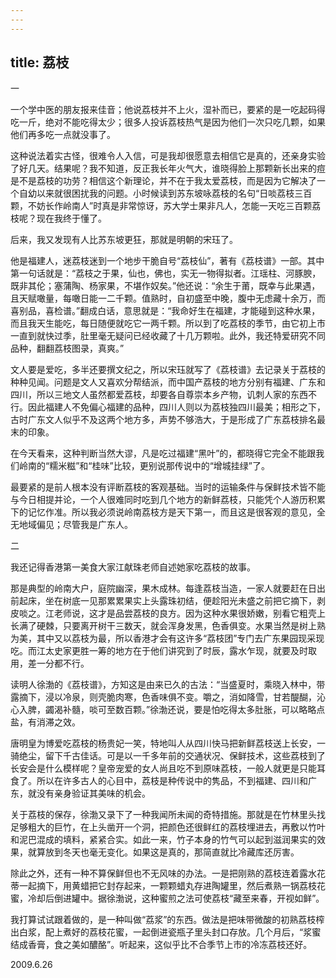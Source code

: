 ```yaml
---
---
---
```

title: 荔枝
---




一

一个学中医的朋友报来佳音；他说荔枝并不上火，湿补而已，要紧的是一吃起码得吃一斤，绝对不能吃得太少；很多人投诉荔枝热气是因为他们一次只吃几颗，如果他们再多吃一点就没事了。

这种说法着实古怪，很难令人入信，可是我却很愿意去相信它是真的，还亲身实验了好几天。结果呢？我不知道，反正我长年火气大，谁晓得脸上那颗新长出来的痘是不是荔枝的功劳？相信这个新理论，并不在于我太爱荔枝，而是因为它解决了一个自幼以来就很困扰我的问题。小时候读到苏东坡咏荔枝的名句“日啖荔枝三百颗，不妨长作岭南人”时真是非常惊讶，苏大学士果非凡人，怎能一天吃三百颗荔枝呢？现在我终于懂了。

后来，我又发现有人比苏东坡更狂，那就是明朝的宋珏了。

他是福建人，迷荔枝迷到一个地步干脆自号“荔枝仙”，著有《荔枝谱》一部。其中第一句话就是：“荔枝之于果，仙也，佛也，实无一物得拟者。江瑶柱、河豚腴，既非其伦；塞蒲陶、杨家果，不堪作奴矣。”他还说：“余生于莆，既幸与此果遇，且天赋噉量，每噉日能一二千颗。值熟时，自初盛至中晚，腹中无虑藏十余万，而喜别品，喜检谱。”翻成白话，意思就是：“我命好生在福建，才能碰到这种水果，而且我天生能吃，每日随便就吃它一两千颗。所以到了吃荔枝的季节，由它初上市一直到就快过季，肚里毫无疑问已经收藏了十几万颗啦。此外，我还特爱研究不同品种，翻翻荔枝图录，真爽。”

文人要是爱吃，多半还要撰文纪之，所以宋珏就写了《荔枝谱》去记录关于荔枝的种种见闻。问题是文人又喜欢分帮结派，而中国产荔枝的地方分别有福建、广东和四川，所以三地文人虽然都爱荔枝，却要各自尊崇本乡产物，讥刺人家的东西不行。因此福建人不免偏心福建的品种，四川人则以为荔枝独四川最美；相形之下，古时广东文人似乎不及这两个地方多，声势不够浩大，于是形成了广东荔枝排名最末的印象。

在今天看来，这种判断当然大谬，凡是吃过福建“黑叶”的，都晓得它完全不能跟我们岭南的“糯米糍”和“桂味”比较，更别说那传说中的“增城挂绿”了。

最要紧的是前人根本没有评断荔枝的客观基础。当时的运输条件与保鲜技术皆不能与今日相提并论，一个人很难同时吃到几个地方的新鲜荔枝，只能凭个人游历积累下的记忆作准。所以我必须说岭南荔枝方是天下第一，而且这是很客观的意见，全无地域偏见；尽管我是广东人。

二

我还记得香港第一美食大家江献珠老师自述她家吃荔枝的故事。

那是典型的岭南大户，庭院幽深，果木成林。每逢荔枝当造，一家人就要赶在日出前起床，坐在树底一见那累累果实上头露珠初结，便趁阳光未盛之前把它摘下，剥皮啖之。江老师说，这才是品尝荔枝的良方。因为这种水果很娇嫩，别看它粗壳上长满了硬棘，只要离开树干三数天，就会浑身发黑，色香俱变。水果当然是树上熟为美，其中又以荔枝为最，所以香港才会有这许多“荔枝团”专门去广东果园现采现吃。而江太史家更胜一筹的地方在于他们讲究到了时辰，露水乍现，就要及时取用，差一分都不行。

读明人徐渤的《荔枝谱》，方知这是由来已久的古法：“当盛夏时，乘晓入林中，带露摘下，浸以冷泉，则壳脆肉寒，色香味俱不变。嚼之，消如降雪，甘若醍醐，沁心入脾，蠲渴补髓，啖可至数百颗。”徐渤还说，要是怕吃得太多肚胀，可以略略点盐，有消滞之效。

唐明皇为博爱吃荔枝的杨贵妃一笑，特地叫人从四川快马把新鲜荔枝送上长安，一骑绝尘，留下千古佳话。可是以一千多年前的交通状况、保鲜技术，这些荔枝到了长安会是什么模样呢？皇帝宠爱的女人尚且吃不到原味荔枝，一般人就更是只能耳食了。所以在许多古人的心目中，荔枝是种传说中的隽品，不到福建、四川和广东，就没有亲身验证其美味的机会。

关于荔枝的保存，徐渤又录下了一种我闻所未闻的奇特措施。那就是在竹林里头找足够粗大的巨竹，在上头凿开一个洞，把颜色还很鲜红的荔枝埋进去，再敷以竹叶和泥巴混成的填料，紧紧合实。如此一来，竹子本身的竹气可以起到滋润果实的效果，就算放到冬天也毫无变化。如果这是真的，那简直就比冷藏库还厉害。

除此之外，还有一种不算保鲜但也不无风味的办法。一是把刚熟的荔枝连着露水花蒂一起摘下，用黄蜡把它封存起来，一颗颗蜡丸存进陶罐里，然后煮熟一锅荔枝花蜜，冷却后倒进罐中。据徐渤说，这种蜜煎之法可使荔枝“藏至来春，开视如鲜”。

我打算试试跟着做的，是一种叫做“荔浆”的东西。做法是把味带微酸的初熟荔枝榨出白浆，配上煮好的荔枝花蜜，一起倒进瓷瓶子里头封口存放。几个月后，“浆蜜结成香膏，食之美如醲酪”。听起来，这似乎比不合季节上市的冷冻荔枝还好。





2009.6.26